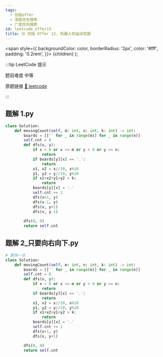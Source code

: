 ```yaml
---
tags:
  - 剑指offer
  - 深度优先搜索
  - 广度优先搜索
id: leetcode_offer13
title: 🟡 剑指 Offer 13. 机器人的运动范围
---
```


  <span
    style={{
      backgroundColor: color,
      borderRadius: '2px',
      color: '#fff',
      padding: '0.2rem',
    }}>
    {children}
  </span>
);

:::tip LeetCode 提示

题目难度 <Highlight color="#ffc01e">中等</Highlight>

原题链接 [🔗 leetcode](https://leetcode-cn.com/problems/ji-qi-ren-de-yun-dong-fan-wei-lcof/)

:::



## 题解 1.py

```py
class Solution:
    def movingCount(self, m: int, n: int, k: int) -> int:
        boards = [['' for _ in range(m)] for _ in range(n)]
        self.cnt = 0
        def dfs(x, y):
            if x < 0 or x >= m or y < 0 or y >= n:
                return
            if boards[y][x] == '.':
                return
            x1, x2 = x//10, x%10
            y1, y2 = y//10, y%10
            if x1+x2+y1+y2 > k:
                return
            boards[y][x] = '.'
            self.cnt += 1
            dfs(x+1, y)
            dfs(x-1, y)
            dfs(x, y+1)
            dfs(x, y-1)
            
        dfs(0, 0)
        return self.cnt
```

## 题解 2_只要向右向下.py

```py
# 更快一点
class Solution:
    def movingCount(self, m: int, n: int, k: int) -> int:
        boards = [['' for _ in range(m)] for _ in range(n)]
        self.cnt = 0
        def dfs(x, y):
            if x < 0 or x >= m or y < 0 or y >= n:
                return
            if boards[y][x] == '.':
                return
            x1, x2 = x//10, x%10
            y1, y2 = y//10, y%10
            if x1+x2+y1+y2 > k:
                return
            boards[y][x] = '.'
            self.cnt += 1
            dfs(x+1, y)
            dfs(x, y+1)

        dfs(0, 0)
        return self.cnt
```


